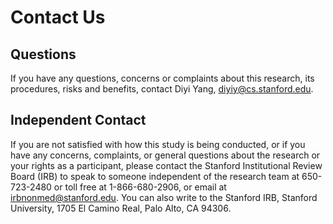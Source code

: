 # Contact Us

## Questions

If you have any questions, concerns or complaints about this research, its procedures, risks and benefits, contact Diyi Yang, diyiy@cs.stanford.edu.

## Independent Contact

If you are not satisfied with how this study is being conducted, or if you have any concerns, complaints, or general questions about the research or your rights as a participant, please contact the Stanford Institutional Review Board (IRB) to speak to someone independent of the research team at 650-723-2480 or toll free at 1-866-680-2906, or email at irbnonmed@stanford.edu. You can also write to the Stanford IRB, Stanford University, 1705 El Camino Real, Palo Alto, CA 94306.
